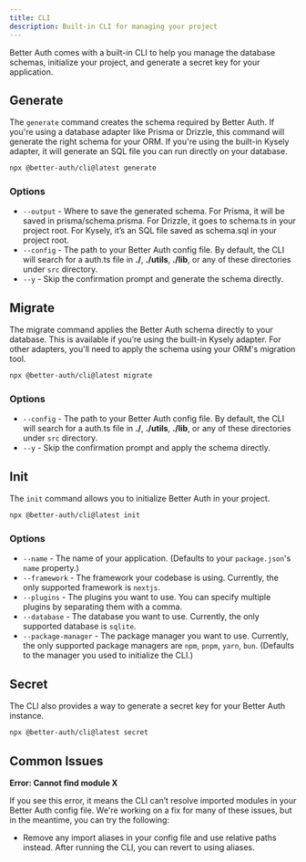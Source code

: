 ```yaml
---
title: CLI
description: Built-in CLI for managing your project
---
```


Better Auth comes with a built-in CLI to help you manage the database schemas, initialize your project, and generate a secret key for your application.

## Generate

The `generate` command creates the schema required by Better Auth. If you're using a database adapter like Prisma or Drizzle, this command will generate the right schema for your ORM. If you're using the built-in Kysely adapter, it will generate an SQL file you can run directly on your database.

```bash title="Terminal"
npx @better-auth/cli@latest generate
```

### Options

- `--output` - Where to save the generated schema. For Prisma, it will be saved in prisma/schema.prisma. For Drizzle, it goes to schema.ts in your project root. For Kysely, it’s an SQL file saved as schema.sql in your project root.
- `--config` - The path to your Better Auth config file. By default, the CLI will search for a auth.ts file in **./**, **./utils**, **./lib**, or any of these directories under `src` directory.
- `--y` - Skip the confirmation prompt and generate the schema directly.


## Migrate

The migrate command applies the Better Auth schema directly to your database. This is available if you’re using the built-in Kysely adapter. For other adapters, you'll need to apply the schema using your ORM's migration tool.

```bash title="Terminal"
npx @better-auth/cli@latest migrate
```

### Options

- `--config` - The path to your Better Auth config file. By default, the CLI will search for a auth.ts file in **./**, **./utils**, **./lib**, or any of these directories under `src` directory.
- `--y` - Skip the confirmation prompt and apply the schema directly.

## Init

The `init` command allows you to initialize Better Auth in your project.

```bash title="Terminal"
npx @better-auth/cli@latest init
```

### Options

- `--name` - The name of your application. (Defaults to your `package.json`'s `name` property.)
- `--framework` - The framework your codebase is using. Currently, the only supported framework is `nextjs`.
- `--plugins` - The plugins you want to use. You can specify multiple plugins by separating them with a comma.
- `--database` - The database you want to use. Currently, the only supported database is `sqlite`.
- `--package-manager` - The package manager you want to use. Currently, the only supported package managers are `npm`, `pnpm`, `yarn`, `bun`. (Defaults to the manager you used to initialize the CLI.)

## Secret

The CLI also provides a way to generate a secret key for your Better Auth instance.

```bash title="Terminal"
npx @better-auth/cli@latest secret
```

## Common Issues

**Error: Cannot find module X**

If you see this error, it means the CLI can’t resolve imported modules in your Better Auth config file. We're working on a fix for many of these issues, but in the meantime, you can try the following:

- Remove any import aliases in your config file and use relative paths instead. After running the CLI, you can revert to using aliases.
